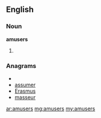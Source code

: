 ==English==

===Noun===
'''amusers'''

# {{plural of|[[amuser]]}}

===Anagrams===
* {{alphagram|aemrssu}}
* [[assumer#English|assumer]]
* [[Erasmus#English|Erasmus]]
* [[masseur#English|masseur]]

[[ar:amusers]]
[[mg:amusers]]
[[my:amusers]]